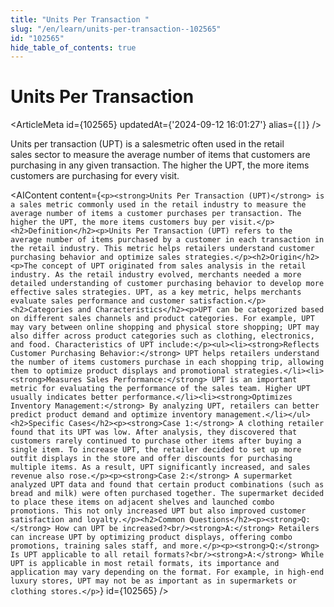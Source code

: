 ```yaml
---
title: "Units Per Transaction "
slug: "/en/learn/units-per-transaction--102565"
id: "102565"
hide_table_of_contents: true
---
```



# Units Per Transaction 

<ArticleMeta id={102565} updatedAt={'2024-09-12 16:01:27'} alias={`[]`} />
<div className='border-solid border-b border-t-0 my-4 border-[var(--ifm-color-gray-300)]' />

Units per transaction (UPT) is a salesmetric often used in the retail sales sector to measure the average number of items that customers are purchasing in any given transaction. The higher the UPT, the more items customers are purchasing for every visit.

<AIContent content={`<p><strong>Units Per Transaction (UPT)</strong> is a sales metric commonly used in the retail industry to measure the average number of items a customer purchases per transaction. The higher the UPT, the more items customers buy per visit.</p><h2>Definition</h2><p>Units Per Transaction (UPT) refers to the average number of items purchased by a customer in each transaction in the retail industry. This metric helps retailers understand customer purchasing behavior and optimize sales strategies.</p><h2>Origin</h2><p>The concept of UPT originated from sales analysis in the retail industry. As the retail industry evolved, merchants needed a more detailed understanding of customer purchasing behavior to develop more effective sales strategies. UPT, as a key metric, helps merchants evaluate sales performance and customer satisfaction.</p><h2>Categories and Characteristics</h2><p>UPT can be categorized based on different sales channels and product categories. For example, UPT may vary between online shopping and physical store shopping; UPT may also differ across product categories such as clothing, electronics, and food. Characteristics of UPT include:</p><ul><li><strong>Reflects Customer Purchasing Behavior:</strong> UPT helps retailers understand the number of items customers purchase in each shopping trip, allowing them to optimize product displays and promotional strategies.</li><li><strong>Measures Sales Performance:</strong> UPT is an important metric for evaluating the performance of the sales team. Higher UPT usually indicates better performance.</li><li><strong>Optimizes Inventory Management:</strong> By analyzing UPT, retailers can better predict product demand and optimize inventory management.</li></ul><h2>Specific Cases</h2><p><strong>Case 1:</strong> A clothing retailer found that its UPT was low. After analysis, they discovered that customers rarely continued to purchase other items after buying a single item. To increase UPT, the retailer decided to set up more outfit displays in the store and offer discounts for purchasing multiple items. As a result, UPT significantly increased, and sales revenue also rose.</p><p><strong>Case 2:</strong> A supermarket analyzed UPT data and found that certain product combinations (such as bread and milk) were often purchased together. The supermarket decided to place these items on adjacent shelves and launched combo promotions. This not only increased UPT but also improved customer satisfaction and loyalty.</p><h2>Common Questions</h2><p><strong>Q:</strong> How can UPT be increased?<br/><strong>A:</strong> Retailers can increase UPT by optimizing product displays, offering combo promotions, training sales staff, and more.</p><p><strong>Q:</strong> Is UPT applicable to all retail formats?<br/><strong>A:</strong> While UPT is applicable in most retail formats, its importance and application may vary depending on the format. For example, in high-end luxury stores, UPT may not be as important as in supermarkets or clothing stores.</p>`} id={102565} />
